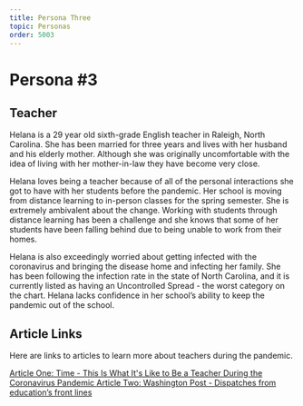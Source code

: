 ```yaml
---
title: Persona Three
topic: Personas
order: 5003
---
```


# Persona #3

## Teacher

Helana is a 29 year old sixth-grade English teacher in Raleigh, North Carolina. She has been married for three years and lives with her husband and his elderly mother. Although she was originally uncomfortable with the idea of living with her mother-in-law they have become very close.

Helana loves being a teacher because of all of the personal interactions she got to have with her students before the pandemic. Her school is moving from distance learning to in-person classes for the spring semester. She is extremely ambivalent about the change. Working with students through distance learning has been a challenge and she knows that some of her students have been falling behind due to being unable to work from their homes. 

Helana is also exceedingly worried about getting infected with the coronavirus and bringing the disease home and infecting her family. She has been following the infection rate in the state of North Carolina, and it is currently listed as having an Uncontrolled Spread - the worst category on the chart. Helana lacks confidence in her school’s ability to keep the pandemic out of the school.

## Article Links

Here are links to articles to learn more about teachers during the pandemic.

<a href='https://time.com/5883384/teachers-coronavirus/' target='_blank' class="mdxLink">
    Article One: Time - This Is What It's Like to Be a Teacher During the Coronavirus Pandemic
</a>

<a href='https://www.washingtonpost.com/education/2020/10/07/teachers-pandemic-experience/?arc404=true' target='_blank' class="mdxLink">
    Article Two: Washington Post - Dispatches from education’s front lines
</a>